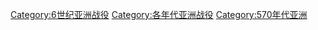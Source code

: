 [[Category:6世纪亚洲战役|Category:6世纪亚洲战役]]
[[Category:各年代亚洲战役|Category:各年代亚洲战役]]
[[Category:570年代亚洲|Category:570年代亚洲]]